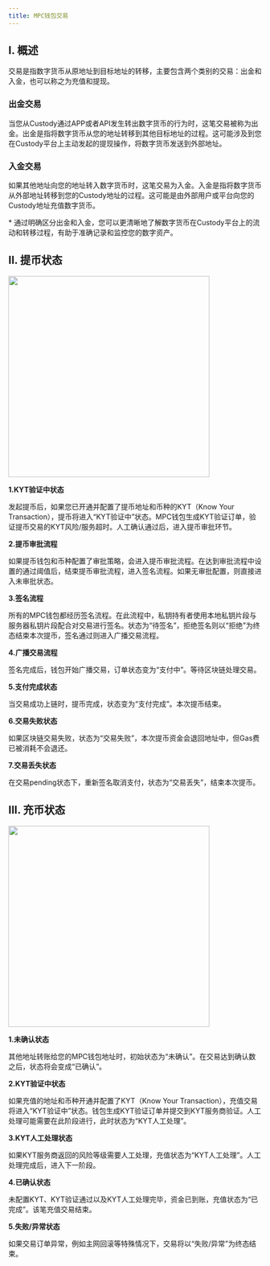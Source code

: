 ---
title: MPC钱包交易
---


## I. 概述

交易是指数字货币从原地址到目标地址的转移，主要包含两个类别的交易：出金和入金，也可以称之为充值和提现。

### 出金交易
当您从Custody通过APP或者API发生转出数字货币的行为时，这笔交易被称为出金。出金是指将数字货币从您的地址转移到其他目标地址的过程。这可能涉及到您在Custody平台上主动发起的提现操作，将数字货币发送到外部地址。
### 入金交易 
如果其他地址向您的地址转入数字货币时，这笔交易为入金。入金是指将数字货币从外部地址转移到您的Custody地址的过程。这可能是由外部用户或平台向您的Custody地址充值数字货币。

<Tip> 
* 通过明确区分出金和入金，您可以更清晰地了解数字货币在Custody平台上的流动和转移过程，有助于准确记录和监控您的数字资产。
</Tip>

## II. 提币状态
<div className="w-full flex items-center justify-center">
    <img src="/zh-cn/images/help-center/withdrawal_cn.png" width="400"/>
</div>

**1.KYT验证中状态**

发起提币后，如果您已开通并配置了提币地址和币种的KYT（Know Your Transaction），提币将进入“KYT验证中”状态。MPC钱包生成KYT验证订单，验证提币交易的KYT风险/服务超时。人工确认通过后，进入提币审批环节。

**2.提币审批流程**

如果提币钱包和币种配置了审批策略，会进入提币审批流程。在达到审批流程中设置的通过阈值后，结束提币审批流程，进入签名流程。如果无审批配置，则直接进入未审批状态。

**3.签名流程**

所有的MPC钱包都经历签名流程。在此流程中，私钥持有者使用本地私钥片段与服务器私钥片段配合对交易进行签名。状态为“待签名”，拒绝签名则以“拒绝”为终态结束本次提币，签名通过则进入广播交易流程。

**4.广播交易流程**

签名完成后，钱包开始广播交易，订单状态变为“支付中”。等待区块链处理交易。

**5.支付完成状态**

当交易成功上链时，提币完成，状态变为“支付完成”。本次提币结束。

**6.交易失败状态**

如果区块链交易失败，状态为“交易失败”，本次提币资金会退回地址中，但Gas费已被消耗不会退还。

**7.交易丢失状态**

在交易pending状态下，重新签名取消支付，状态为“交易丢失”，结束本次提币。


## III. 充币状态

<div className="w-full flex items-center justify-center">
    <img src="/zh-cn/images/help-center/deposit_cn.png" width="400"/>
</div>

**1.未确认状态**

其他地址转账给您的MPC钱包地址时，初始状态为“未确认”。在交易达到确认数之后，状态将会变成“已确认”。


**2.KYT验证中状态**

如果充值的地址和币种开通并配置了KYT（Know Your Transaction），充值交易将进入“KYT验证中”状态。钱包生成KYT验证订单并提交到KYT服务商验证。人工处理可能需要在此阶段进行，此时状态为“KYT人工处理”。


**3.KYT人工处理状态**

如果KYT服务商返回的风险等级需要人工处理，充值状态为“KYT人工处理”。人工处理完成后，进入下一阶段。


**4.已确认状态**

未配置KYT、KYT验证通过以及KYT人工处理完毕，资金已到账，充值状态为“已完成”。该笔充值交易结束。


**5.失败/异常状态**

如果交易订单异常，例如主网回滚等特殊情况下，交易将以“失败/异常”为终态结束。